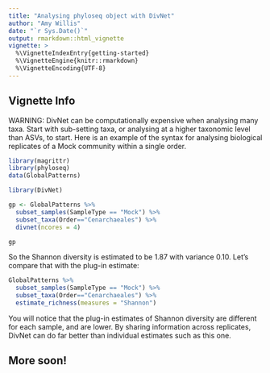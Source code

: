 ```yaml
---
title: "Analysing phyloseq object with DivNet"
author: "Amy Willis"
date: "`r Sys.Date()`"
output: rmarkdown::html_vignette
vignette: >
  %\VignetteIndexEntry{getting-started}
  %\VignetteEngine{knitr::rmarkdown}
  %\VignetteEncoding{UTF-8}
---
```

  
## Vignette Info
  
WARNING: DivNet can be computationally expensive when analysing many taxa. Start with sub-setting taxa, or analysing at a higher taxonomic level than ASVs,  to start. Here is an example of the syntax for analysing biological replicates of a Mock community within a single order.

```r
library(magrittr)
library(phyloseq)
data(GlobalPatterns)

library(DivNet)

gp <- GlobalPatterns %>% 
  subset_samples(SampleType == "Mock") %>%
  subset_taxa(Order=="Cenarchaeales") %>% 
  divnet(ncores = 4)
```

```r
gp
```

So the Shannon diversity is estimated to be 1.87 with variance 0.10. Let's compare that with the plug-in estimate:

```r
GlobalPatterns %>% 
  subset_samples(SampleType == "Mock") %>%
  subset_taxa(Order=="Cenarchaeales") %>% 
  estimate_richness(measures = "Shannon")
```

You will notice that the plug-in  estimates of Shannon diversity are different for each sample, and are lower. By sharing information across replicates, DivNet can do far better than individual estimates such as this one.

## More soon!